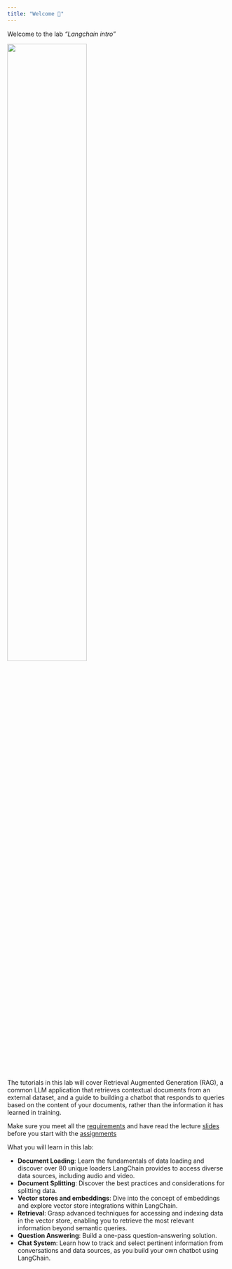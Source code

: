 ```yaml
---
title: "Welcome 👋"
---
```


Welcome to the lab *"Langchain intro"* 

![](images/logo.png){width="60%"}

The tutorials in this lab will cover Retrieval Augmented Generation (RAG), a common LLM application that retrieves contextual documents from an external dataset, and a guide to building a chatbot that responds to queries based on the content of your documents, rather than the information it has learned in training.

::: {.callout-important}
Make sure you meet all the [requirements](/requirements.qmd) and have read the lecture [slides](/slide.qmd) before you start with the [assignments](/assignments.qmd) 
:::

What you will learn in this lab:

- **Document Loading**: Learn the fundamentals of data loading and discover over 80 unique loaders LangChain provides to access diverse data sources, including audio and video.
- **Document Splitting**: Discover the best practices and considerations for splitting data.
- **Vector stores and embeddings**: Dive into the concept of embeddings and explore vector store integrations within LangChain.
- **Retrieval**: Grasp advanced techniques for accessing and indexing data in the vector store, enabling you to retrieve the most relevant information beyond semantic queries.
- **Question Answering**: Build a one-pass question-answering solution.
- **Chat System**: Learn how to track and select pertinent information from conversations and data sources, as you build your own chatbot using LangChain.
